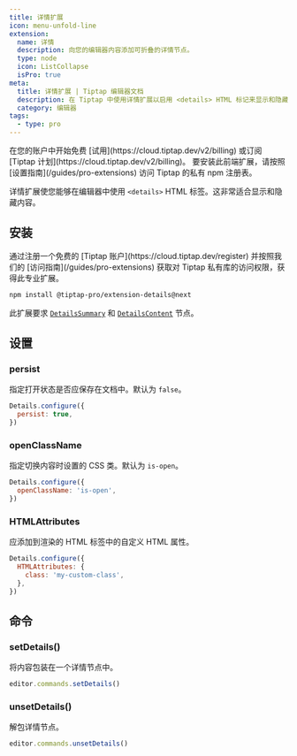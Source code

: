 ```yaml
---
title: 详情扩展
icon: menu-unfold-line
extension:
  name: 详情
  description: 向您的编辑器内容添加可折叠的详情节点。
  type: node
  icon: ListCollapse
  isPro: true
meta:
  title: 详情扩展 | Tiptap 编辑器文档
  description: 在 Tiptap 中使用详情扩展以启用 <details> HTML 标记来显示和隐藏内容。了解更多信息请查看我们的文档！
  category: 编辑器
tags:
  - type: pro
---
```



<Requirements>
    <RequirementItem label="1. 激活试用或订阅">
        在您的账户中开始免费 [试用](https://cloud.tiptap.dev/v2/billing) 或订阅 [Tiptap 计划](https://cloud.tiptap.dev/v2/billing)。
    </RequirementItem>
    <RequirementItem label="2. 从私有注册表安装">
        要安装此前端扩展，请按照 [设置指南](/guides/pro-extensions) 访问 Tiptap 的私有 npm 注册表。
    </RequirementItem>
</Requirements>

详情扩展使您能够在编辑器中使用 `<details>` HTML 标签。这非常适合显示和隐藏内容。

<CodeDemo isPro path="/Nodes/Details" />

## 安装

<Callout title="设置对 Tiptap 私有库的访问" variant="info">
  通过注册一个免费的 [Tiptap 账户](https://cloud.tiptap.dev/register) 并按照我们的 [访问指南](/guides/pro-extensions) 获取对 Tiptap 私有库的访问权限，获得此专业扩展。
</Callout>

```bash
npm install @tiptap-pro/extension-details@next
```

此扩展要求 [`DetailsSummary`](/editor/extensions/nodes/details-summary) 和 [`DetailsContent`](/editor/extensions/nodes/details-content) 节点。

## 设置

### persist

指定打开状态是否应保存在文档中。默认为 `false`。

```js
Details.configure({
  persist: true,
})
```

### openClassName

指定切换内容时设置的 CSS 类。默认为 `is-open`。

```js
Details.configure({
  openClassName: 'is-open',
})
```

### HTMLAttributes

应添加到渲染的 HTML 标签中的自定义 HTML 属性。

```js
Details.configure({
  HTMLAttributes: {
    class: 'my-custom-class',
  },
})
```

## 命令

### setDetails()

将内容包装在一个详情节点中。

```js
editor.commands.setDetails()
```

### unsetDetails()

解包详情节点。

```js
editor.commands.unsetDetails()
```